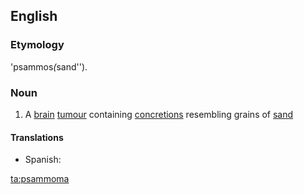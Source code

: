 ==English==

===Etymology===
{{etyl|grc}} {{rfscript|Greek}} 'psammos'' (''sand'').

===Noun===
{{en-noun}}

#{{medicine}} A [[brain]] [[tumour]] containing [[concretion]]s resembling grains of [[sand]]

====Translations====
{{trans-top|brain tumor}}
*Spanish: {{t|es|psamoma|f}}
{{trans-mid}}
{{trans-bottom}}

[[ta:psammoma]]